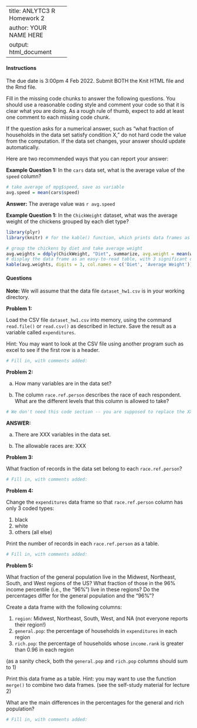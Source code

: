 <style>
 td {
  width: 150px;
}
</style>
---
title: ANLYTC3 R Homework 2
author: YOUR NAME HERE
output: html_document
---

#### Instructions 

The due date is 3:00pm 4 Feb 2022. Submit BOTH the Knit HTML file and the Rmd file. 

Fill in the missing code chunks to answer the following questions. You should use a reasonable coding style and comment your code so that it is clear what you are doing. As a rough rule of thumb, expect to add at least one comment to each missing code chunk.

If the question asks for a numerical answer, such as "what fraction of households in the data set satisfy condition X," do not hard code the value from the computation. If the data set changes, your answer should  update automatically. 

Here are two recommended ways that you can report your answer:

**Example Question 1:** In the `cars` data set, what is the average value of the `speed` column?

```r
# take average of mpg$speed, save as variable
avg.speed = mean(cars$speed)
```

**Answer:** The average value was `r avg.speed`

**Example Question 1:** In the `ChickWeight` dataset, what was the average weight of the chickens grouped by each diet type?

```r
library(plyr)
library(knitr) # for the kable() function, which prints data frames as tables:

# group the chickens by diet and take average weight
avg.weights = ddply(ChickWeight, "Diet", summarize, avg.weight = mean(weight))
# display the data frame as an easy-to-read table, with 3 significant digits
kable(avg.weights, digits = 3, col.names = c('Diet', 'Average Weight'))
```


#### Questions 

**Note:** We will assume that the data file `dataset_hw1.csv` is in your working directory.

**Problem 1:** 

Load the CSV file `dataset_hw1.csv` into memory, using the command `read.file()` or `read.csv()` as described in lecture. Save the result as a variable called `expenditures`. 

Hint: You may want to look at the CSV file using another program such as excel to see if the first row is a header. 

```r
# Fill in, with comments added:
```

**Problem 2:**

a) How many variables are in the data set? 

b) The column `race.ref.person` describes the race of each respondent. What are the different levels that this column is allowed to take?
```r
# We don't need this code section -- you are supposed to replace the XXX below with the value. To replace XXX, you have to put an inline code by replacing XXX with `r CODE` where CODE is the R command. For example: The different income class are `r levels(expenditures$income.class)`
```

**ANSWER:** 

a) There are XXX variables in the data set.

b) The allowable races are: XXX

**Problem 3:**

What fraction of records in the data set belong to each `race.ref.person`?

```r
# Fill in, with comments added:

```

**Problem 4:**

Change the `expenditures` data frame so that `race.ref.person` column has only 3 coded types: 

1. black
2. white
3. others (all else)

Print the number of records in each `race.ref.person` as a table.

```r
# Fill in, with comments added:

```

**Problem 5:**


What fraction of the general population live in the Midwest, Northeast, South, and West regions of the US? What fraction of those in the 96% income percentile (i.e., the "96%") live in these regions? Do the percentages differ for the general population and the "96%"?

Create a data frame with the following columns:

1. `region`: Midwest, Northeast, South, West, and NA (not everyone reports their region!)
2. `general.pop`: the percentage of households in `expenditures` in each region
3. `rich.pop`: the percentage of households whose `income.rank` is greater than 0.96 in each region

(as a sanity check, both the `general.pop` and `rich.pop` columns should sum to 1)

Print this data frame as a table. Hint: you may want to use the function `merge()` to combine two data frames. (see the self-study material for lecture 2)

What are the main differences in the percentages for the general and rich population?



```r
# Fill in, with comments added:



```

